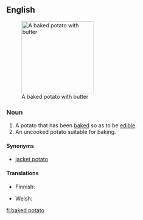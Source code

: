 {{wikipedia}}
==English==
[[Image:BakedPotatoWithButter.jpg|right|thumb|190px|A baked potato with butter]]

===Noun===
{{en-noun|sg=[[baked]] [[potato]]|es}}

# A potato that has been [[bake]]d so as to be [[edible]].
# An uncooked potato suitable for baking.

====Synonyms====
* [[jacket potato]]

====Translations====
{{trans-top|potato that has been baked}}
* Finnish: {{t-|fi|uuniperuna}}
{{trans-mid}}
* Welsh: {{t|cy|taten bob|f}}
{{trans-bottom}}

[[fi:baked potato]]
